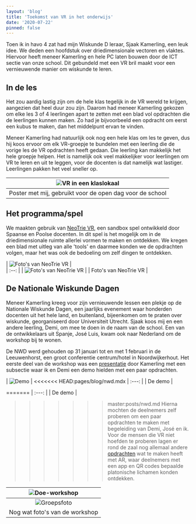 ```yaml
---
layout: 'blog'
title: 'Toekomst van VR in het onderwijs'
date: '2020-07-22'
pinned: false
---
```


Toen ik in havo 4 zat had mijn Wiskunde D leraar, Sjaak Kamerling, een leuk idee. We deden een hoofdstuk over driedimensionale vectoren en vlaktes. Hiervoor heeft meneer Kamerling en hele PC laten bouwen door de ICT sectie van onze school. Dit gebundeld met een VR bril maakt voor een vernieuwende manier om wiskunde te leren.
## In de les
Het zou aardig lastig zijn om de hele klas tegelijk in de VR wereld te krijgen, aangezien dat heel duur zou zijn. Daarom had meneer Kamerling gekozen om elke les 3 of 4 leerlingen apart te zetten met een blad vol opdrachten die de leerlingen kunnen maken. Zo had je bijvoorbeeld een opdracht om eerst een kubus te maken, dan het middelpunt ervan te vinden.

Meneer Kamerling had natuurlijk ook nog een hele klas om les te geven, dus hij koos ervoor om elk VR-groepje te bundelen met een leerling die de vorige les de VR opdrachten heeft gedaan. Die leerling kan makkelijk het hele groepje helpen. Het is namelijk ook veel makkelijker voor leerlingen om VR te leren en uit te leggen, voor de docenten is dat namelijk wat lastiger. Leerlingen pakken het veel sneller op.


| ![VR in een klaslokaal](/images/posts/nwd/banner.jpeg "VR in een klaslokaal") |
| :--: |
| Poster met mij, gebruikt voor de open dag voor de school |

## Het programma/spel
We maakten gebruik van [NeoTrie VR](https://store.steampowered.com/app/878620/Neotrie_VR/), een sandbox spel ontwikkeld door Spaanse en Poolse docenten. In dit spel is het mogelijk om in de driedimensionale ruimte allerlei vormen te maken en ontdekken. We kregen een blad met uitleg van alle 'tools' en daarmee konden we de opdrachten volgen, maar het was ook de bedoeling om zelf dingen te ontdekken.

| ![Foto's van NeoTrie VR](/images/posts/nwd/nt1.jpg "Foto's van NeoTrie VR") |\
| :--: |
| ![Foto's van NeoTrie VR](/images/posts/nwd/nt2.jpg "Foto's van NeoTrie VR") |
| Foto's van NeoTrie VR |

## De Nationale Wiskunde Dagen
Meneer Kamerling kreeg voor zijn vernieuwende lessen een plekje op de Nationale Wiskunde Dagen, een jaarlijks evenement waar honderden docenten uit het hele land, en buitenland, bijeenkomen om te praten over wiskunde, georganiseerd door Universiteit Utrecht. Sjaak koos mij en een andere leerling, Demi, om mee te doen in de naam van de school. Een van de ontwikkelaars uit Spanje, José Luis, kwam ook naar Nederland om de workshop bij te wonen.

De NWD werd gehouden op 31 januari tot en met 1 februari in de Leeuwenhorst, een groot conferentie centrum/hotel in Noordwijkerhout. Het eerste deel van de workshop was een [presentatie](https://www.uu.nl/sites/default/files/fi_nwd_2020_sjaak_kamerling.pdf) door Kamerling met een subsectie waar ik en Demi een demo hielden met een paar opdrachten.

| ![Demo](/images/posts/nwd/demo.jpg "Demo") |
<<<<<<< HEAD:pages/blog/nwd.mdx
| :---: |
| De demo |

=======
| :---: | 
| De demo | 
 
>>>>>>> master:posts/nwd.md
Hierna mochten de deelnemers zelf proberen om een paar opdrachten te maken met begeleiding van Demi, José en ik. Voor de mensen die VR niet hoefden te proberen lagen er rond de zaal nog allemaal andere [opdrachten](https://www.uu.nl/sites/default/files/fi_nwd_2020_kamerling_hand-out.pdf) wat te maken heeft met AR, waar deelnemers met een app en QR codes bepaalde platonische lichamen konden ontdekken.

| ![Doe-workshop](/images/posts/nwd/nwdws.jpg "Doe-workshop") |
| :---: |
| ![Groepsfoto](/images/posts/nwd/grf.jpg "Groepsfoto") |
| Nog wat foto's van de workshop |
<br>
